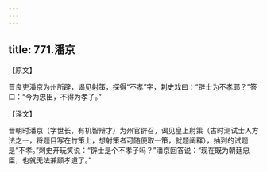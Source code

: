```yaml
---
---
---
```

title: 771.潘京
---



【原文】

晋良吏潘京为州所辟，谒见射策，探得“不孝”字，刺史戏曰：“辟士为不孝耶？”答曰：“今为忠臣，不得为孝子。”

【译文】

晋朝时潘京（字世长，有机智辩才）为州官辟召，谒见皇上射策（古时测试士人方法之一，将题目写在竹策上，想射策者可随便取一策，就题阐释），抽到的试题是“不孝。”刺史开玩笑说：“辟士是个不孝子吗？”潘京回答说：“现在既为朝廷忠臣，也就无法兼顾孝道了。”